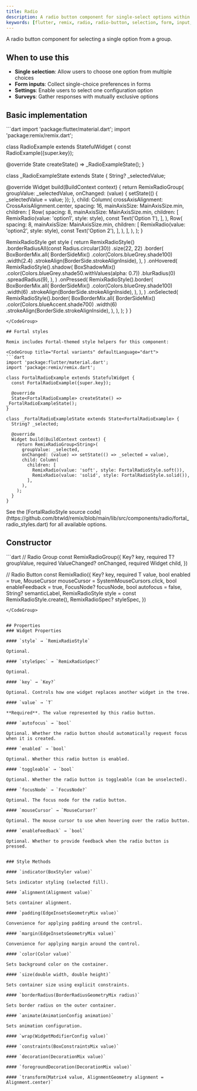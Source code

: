 ```yaml
---
title: Radio
description: A radio button component for single-select options within a group
keywords: [flutter, remix, radio, radio-button, selection, form, input, single-select]
---
```


A radio button component for selecting a single option from a group.

## When to use this

- **Single selection**: Allow users to choose one option from multiple choices
- **Form inputs**: Collect single-choice preferences in forms
- **Settings**: Enable users to select one configuration option
- **Surveys**: Gather responses with mutually exclusive options

## Basic implementation

<CodeGroup title="Basic implementation" defaultLanguage="dart">
```dart
import 'package:flutter/material.dart';
import 'package:remix/remix.dart';

class RadioExample extends StatefulWidget {
  const RadioExample({super.key});

  @override
  State<RadioExample> createState() => _RadioExampleState();
}

class _RadioExampleState extends State<RadioExample> {
  String? _selectedValue;

  @override
  Widget build(BuildContext context) {
    return RemixRadioGroup<String>(
      groupValue: _selectedValue,
      onChanged: (value) {
        setState(() {
          _selectedValue = value;
        });
      },
      child: Column(
        crossAxisAlignment: CrossAxisAlignment.center,
        spacing: 16,
        mainAxisSize: MainAxisSize.min,
        children: [
          Row(
            spacing: 8,
            mainAxisSize: MainAxisSize.min,
            children: [
              RemixRadio<String>(value: 'option1', style: style),
              const Text('Option 1'),
            ],
          ),
          Row(
            spacing: 8,
            mainAxisSize: MainAxisSize.min,
            children: [
              RemixRadio<String>(value: 'option2', style: style),
              const Text('Option 2'),
            ],
          ),
        ],
      ),
    );
  }

  RemixRadioStyle get style {
    return RemixRadioStyle()
        .borderRadiusAll(const Radius.circular(30))
        .size(22, 22)
        .border(
          BoxBorderMix.all(
            BorderSideMix()
                .color(Colors.blueGrey.shade100)
                .width(2.4)
                .strokeAlign(BorderSide.strokeAlignInside),
          ),
        )
        .onHovered(
          RemixRadioStyle().shadow(
            BoxShadowMix()
                .color(Colors.blueGrey.shade50.withValues(alpha: 0.7))
                .blurRadius(0)
                .spreadRadius(9),
          ),
        )
        .onPressed(
          RemixRadioStyle().border(
            BoxBorderMix.all(
              BorderSideMix()
                  .color(Colors.blueGrey.shade100)
                  .width(6)
                  .strokeAlign(BorderSide.strokeAlignInside),
            ),
          ),
        )
        .onSelected(
          RemixRadioStyle().border(
            BoxBorderMix.all(
              BorderSideMix()
                  .color(Colors.blueAccent.shade700)
                  .width(6)
                  .strokeAlign(BorderSide.strokeAlignInside),
            ),
          ),
        );
  }
}
```
</CodeGroup>

## Fortal styles

Remix includes Fortal-themed style helpers for this component:

<CodeGroup title="Fortal variants" defaultLanguage="dart">
```dart
import 'package:flutter/material.dart';
import 'package:remix/remix.dart';

class FortalRadioExample extends StatefulWidget {
  const FortalRadioExample({super.key});

  @override
  State<FortalRadioExample> createState() => _FortalRadioExampleState();
}

class _FortalRadioExampleState extends State<FortalRadioExample> {
  String? _selected;

  @override
  Widget build(BuildContext context) {
    return RemixRadioGroup<String>(
      groupValue: _selected,
      onChanged: (value) => setState(() => _selected = value),
      child: Column(
        children: [
          RemixRadio(value: 'soft', style: FortalRadioStyle.soft()),
          RemixRadio(value: 'solid', style: FortalRadioStyle.solid()),
        ],
      ),
    );
  }
}
```
</CodeGroup>

<Info>
  See the [FortalRadioStyle source code](https://github.com/btwld/remix/blob/main/lib/src/components/radio/fortal_radio_styles.dart) for all available options.
</Info>

## Constructor
<CodeGroup title="Constructor" defaultLanguage="dart">
```dart
// Radio Group
const RemixRadioGroup({
  Key? key,
  required T? groupValue,
  required ValueChanged<T?>? onChanged,
  required Widget child,
})

// Radio Button
const RemixRadio({
  Key? key,
  required T value,
  bool enabled = true,
  MouseCursor mouseCursor = SystemMouseCursors.click,
  bool enableFeedback = true,
  FocusNode? focusNode,
  bool autofocus = false,
  String? semanticLabel,
  RemixRadioStyle style = const RemixRadioStyle.create(),
  RemixRadioSpec? styleSpec,
})
```
</CodeGroup>


## Properties
### Widget Properties

#### `style` → `RemixRadioStyle`

Optional. 

#### `styleSpec` → `RemixRadioSpec?`

Optional. 

#### `key` → `Key?`

Optional. Controls how one widget replaces another widget in the tree.

#### `value` → `T`

**Required**. The value represented by this radio button.

#### `autofocus` → `bool`

Optional. Whether the radio button should automatically request focus when it is created.

#### `enabled` → `bool`

Optional. Whether this radio button is enabled.

#### `toggleable` → `bool`

Optional. Whether the radio button is toggleable (can be unselected).

#### `focusNode` → `FocusNode?`

Optional. The focus node for the radio button.

#### `mouseCursor` → `MouseCursor?`

Optional. The mouse cursor to use when hovering over the radio button.

#### `enableFeedback` → `bool`

Optional. Whether to provide feedback when the radio button is pressed.


### Style Methods

#### `indicator(BoxStyler value)`

Sets indicator styling (selected fill).

#### `alignment(Alignment value)`

Sets container alignment.

#### `padding(EdgeInsetsGeometryMix value)`

Convenience for applying padding around the control.

#### `margin(EdgeInsetsGeometryMix value)`

Convenience for applying margin around the control.

#### `color(Color value)`

Sets background color on the container.

#### `size(double width, double height)`

Sets container size using explicit constraints.

#### `borderRadius(BorderRadiusGeometryMix radius)`

Sets border radius on the outer container.

#### `animate(AnimationConfig animation)`

Sets animation configuration.

#### `wrap(WidgetModifierConfig value)`

#### `constraints(BoxConstraintsMix value)`

#### `decoration(DecorationMix value)`

#### `foregroundDecoration(DecorationMix value)`

#### `transform(Matrix4 value, AlignmentGeometry alignment = Alignment.center)`

